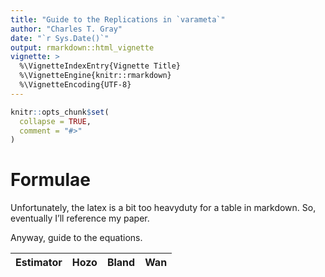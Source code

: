 ```yaml
---
title: "Guide to the Replications in `varameta`"
author: "Charles T. Gray"
date: "`r Sys.Date()`"
output: rmarkdown::html_vignette
vignette: >
  %\VignetteIndexEntry{Vignette Title}
  %\VignetteEngine{knitr::rmarkdown}
  %\VignetteEncoding{UTF-8}
---
```


```r
knitr::opts_chunk$set(
  collapse = TRUE,
  comment = "#>"
)
```

# Formulae

Unfortunately, the latex is a bit too heavyduty for a table in markdown. So, eventually I'll reference my paper.

Anyway, guide to the equations. 

Estimator | Hozo | Bland | Wan 
-|-|-|-
